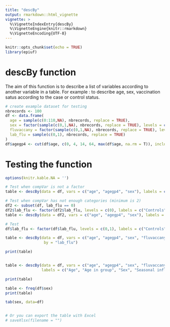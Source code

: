 ```yaml
---
title: "descBy"
output: rmarkdown::html_vignette
vignette: >
  %\VignetteIndexEntry{descBy}
  %\VignetteEngine{knitr::rmarkdown}
  %\VignetteEncoding{UTF-8}
---
```


```r
knitr::opts_chunk$set(echo = TRUE)
library(epiuf)

```

# descBy function

The aim of this function is to describe a list of variables according to another variable in a table.
For example : to describe age, sex, vaccination satus according to the case or control status.


```r
# create example dataset for testing
nbrecords <- 100
df <- data.frame(
  age = sample(c(0:110,NA), nbrecords, replace = TRUE),
  sex = factor(sample(c(0,1,NA), nbrecords, replace = TRUE), levels = c(0,1), labels = c("Female", "Male")),
  fluvaccany = factor(sample(c(0,1,NA), nbrecords, replace = TRUE), levels = c(0,1), labels = c("No", "Yes")),
  lab_flu = sample(c(0,1), nbrecords, replace = TRUE)
)
df$agegp4 <- cut(df$age, c(0, 4, 14, 64, max(df$age, na.rm = T)), include.lowest = TRUE, labels = c("0-4", "5-14", "15-64", "65 +"))

```

# Testing the function

```r
options(knitr.kable.NA = '')

# Test when compVar is not a factor
table <- descBy(data = df, vars = c("age", "agegp4", "sex"), labels = c("Age", "Age in group", "Sex"), by = "lab_flu")

# Test when compVar has not enough categories (minimum is 2)
df2 <- subset(df, lab_flu == 0)
df2$lab_flu <- factor(df2$lab_flu, levels = c(0), labels = c("Controls"))
table <- descBy(data = df2, vars = c("age", "agegp4", "sex"), labels = c("Age", "Age in group", "Sex"), by = "lab_flu")

# Test
df$lab_flu <- factor(df$lab_flu, levels = c(0,1), labels = c("Controls", "Cases"))

table <- descBy(data = df, vars = c("age", "agegp4", "sex", "fluvaccany"), 
                 by = "lab_flu")

print(table)


table <- descBy(data = df, vars = c("age", "agegp4", "sex", "fluvaccany"), 
                labels = c("Age", "Age in group", "Sex", "Seasonal influenza vaccination"), by = "lab_flu")

print(table)

table <- freq(df$sex)
print(table)

tab(sex, data=df)


# Or you can export the table with Excel
# saveXlsx(filename = "")
```

